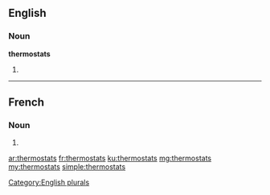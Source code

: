 ==English==

===Noun===
'''thermostats'''

# {{plural of|thermostat}}

[[Category:English plurals]]

----

==French==

===Noun===
{{head|fr|plural}} {{m-p}}

# {{plural of|thermostat|lang=fr}}

[[ar:thermostats]]
[[fr:thermostats]]
[[ku:thermostats]]
[[mg:thermostats]]
[[my:thermostats]]
[[simple:thermostats]]